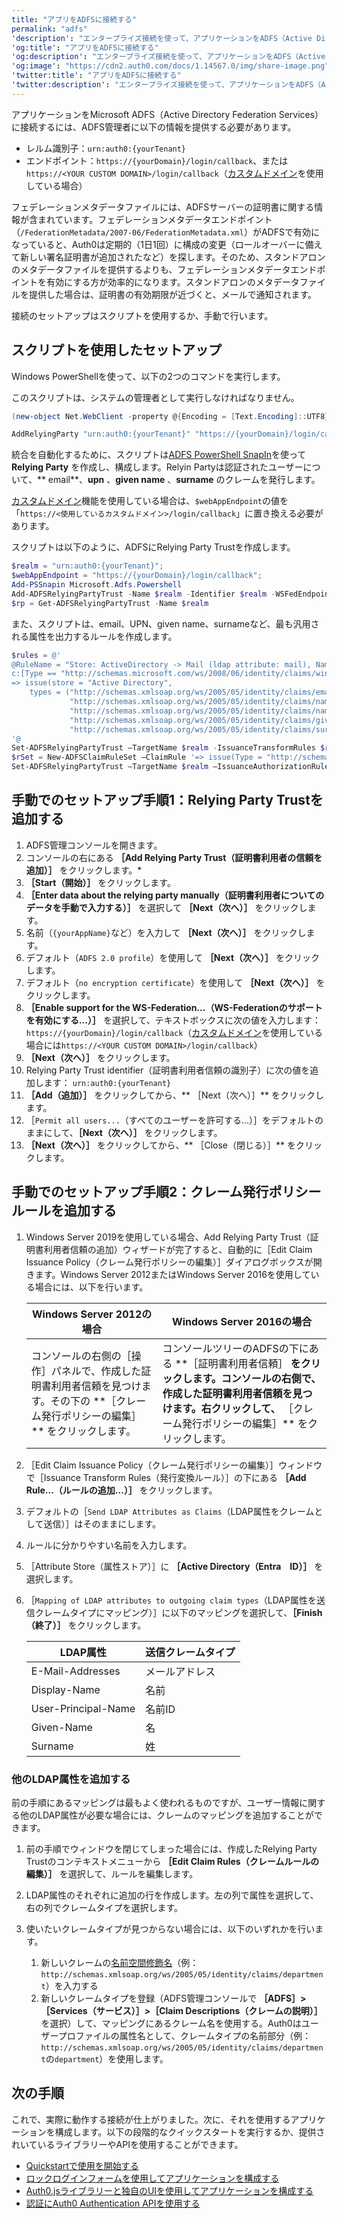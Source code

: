```yaml
---
title: "アプリをADFSに接続する"
permalink: "adfs"
'description': "エンタープライズ接続を使って、アプリケーションをADFS（Active Directory Federation Services）に接続する方法について説明します。"
'og:title': "アプリをADFSに接続する"
'og:description': "エンタープライズ接続を使って、アプリケーションをADFS（Active Directory Federation Services）に接続する方法について説明します。"
'og:image': "https://cdn2.auth0.com/docs/1.14567.0/img/share-image.png"
'twitter:title': "アプリをADFSに接続する"
'twitter:description': "エンタープライズ接続を使って、アプリケーションをADFS（Active Directory Federation Services）に接続する方法について説明します。"
---
```


アプリケーションをMicrosoft ADFS（Active Directory Federation Services）に接続するには、ADFS管理者に以下の情報を提供する必要があります。

* レルム識別子：`urn:auth0:{yourTenant}`
* エンドポイント：`https://{yourDomain}/login/callback`、または`https://<YOUR CUSTOM DOMAIN>/login/callback`（[カスタムドメイン](/ja-jp/customize/custom-domains)を使用している場合）

<Card title="フェデレーションメタデータ">

フェデレーションメタデータファイルには、ADFSサーバーの証明書に関する情報が含まれています。フェデレーションメタデータエンドポイント（`/FederationMetadata/2007-06/FederationMetadata.xml`）がADFSで有効になっていると、Auth0は定期的（1日1回）に構成の変更（ロールオーバーに備えて新しい署名証明書が追加されたなど）を探します。そのため、スタンドアロンのメタデータファイルを提供するよりも、フェデレーションメタデータエンドポイントを有効にする方が効率的になります。スタンドアロンのメタデータファイルを提供した場合は、証明書の有効期限が近づくと、メールで通知されます。

</Card>

接続のセットアップはスクリプトを使用するか、手動で行います。

## スクリプトを使用したセットアップ

Windows PowerShellを使って、以下の2つのコマンドを実行します。

<Callout icon="file-lines" color="#0EA5E9" iconType="regular">

このスクリプトは、システムの管理者として実行しなければなりません。

</Callout>

```powershell lines
(new-object Net.WebClient -property @{Encoding = [Text.Encoding]::UTF8}).DownloadString("https://raw.github.com/auth0/adfs-auth0/master/adfs.ps1") | iex
```

```powershell lines
AddRelyingParty "urn:auth0:{yourTenant}" "https://{yourDomain}/login/callback"
```

統合を自動化するために、スクリプトは[ADFS PowerShell SnapIn](http://technet.microsoft.com/en-us/library/adfs2-powershell-basics.aspx)を使って **<Tooltip data-tooltip-id="react-containers-DefinitionTooltip-0" href="/ja-jp/glossary?term=relying-party" tip="証明書利用者: ユーザーを認証するためにサードパーティーのIDプロバイダーに依存するエンティティ（サービスやアプリケーションなど）。" cta="用語集の表示">Relying Party</Tooltip>** を作成し、構成します。Relyin Partyは認証されたユーザーについて、** email**、**upn** 、**given name** 、**surname** のクレームを発行します。

<Callout icon="file-lines" color="#0EA5E9" iconType="regular">

[カスタムドメイン](/ja-jp/customize/custom-domains)機能を使用している場合は、`$webAppEndpoint`の値を「`https://<使用しているカスタムドメイン>/login/callback`」に置き換える必要があります。

</Callout>

スクリプトは以下のように、ADFSにRelying Party Trustを作成します。

```powershell lines
$realm = "urn:auth0:{yourTenant}";
$webAppEndpoint = "https://{yourDomain}/login/callback";
Add-PSSnapin Microsoft.Adfs.Powershell
Add-ADFSRelyingPartyTrust -Name $realm -Identifier $realm -WSFedEndpoint $webAppEndpoint
$rp = Get-ADFSRelyingPartyTrust -Name $realm
```

また、スクリプトは、email、UPN、given name、surnameなど、最も汎用される属性を出力するルールを作成します。

```powershell lines
$rules = @'
@RuleName = "Store: ActiveDirectory -> Mail (ldap attribute: mail), Name (ldap attribute: displayName), Name ID (ldap attribute: userPrincipalName), GivenName (ldap attribute: givenName), Surname (ldap attribute: sn)"
c:[Type == "http://schemas.microsoft.com/ws/2008/06/identity/claims/windowsaccountname", Issuer == "AD AUTHORITY"]
=> issue(store = "Active Directory",
    types = ("http://schemas.xmlsoap.org/ws/2005/05/identity/claims/emailaddress",
             "http://schemas.xmlsoap.org/ws/2005/05/identity/claims/name",
             "http://schemas.xmlsoap.org/ws/2005/05/identity/claims/nameidentifier",
             "http://schemas.xmlsoap.org/ws/2005/05/identity/claims/givenname",
             "http://schemas.xmlsoap.org/ws/2005/05/identity/claims/surname"), query = ";mail,displayName,userPrincipalName,givenName,sn;{0}", param = c.Value);
'@
Set-ADFSRelyingPartyTrust –TargetName $realm -IssuanceTransformRules $rules
$rSet = New-ADFSClaimRuleSet –ClaimRule '=> issue(Type = "http://schemas.microsoft.com/authorization/claims/permit", Value = "true");'
Set-ADFSRelyingPartyTrust –TargetName $realm –IssuanceAuthorizationRules $rSet.ClaimRulesString
```

## 手動でのセットアップ手順1：Relying Party Trustを追加する

1. ADFS管理コンソールを開きます。
2. コンソールの右にある **［Add Relying Party Trust（証明書利用者の信頼を追加）］** をクリックします。\*
3. **［Start（開始）］** をクリックします。
4. **［Enter data about the relying party manually（証明書利用者についてのデータを手動で入力する）］** を選択して **［Next（次へ）］** をクリックします。
5. 名前（`{yourAppName}`など）を入力して **［Next（次へ）］** をクリックします。
6. デフォルト（`ADFS 2.0 profile`）を使用して **［Next（次へ）］** をクリックします。
7. デフォルト（`no encryption certificate`）を使用して **［Next（次へ）］** をクリックします。
8. **［Enable support for the WS-Federation...（WS-Federationのサポートを有効にする...）］** を選択して、テキストボックスに次の値を入力します：
   `https://{yourDomain}/login/callback`（[カスタムドメイン](/ja-jp/customize/custom-domains)を使用している場合には`https://<YOUR CUSTOM DOMAIN>/login/callback`）
9. **［Next（次へ）］** をクリックします。
10. Relying Party Trust identifier（証明書利用者信頼の識別子）に次の値を追加します：
    `urn:auth0:{yourTenant}`
11. **［Add（追加）］** をクリックしてから、** ［Next（次へ）］** をクリックします。
12. ［`Permit all users...`（すべてのユーザーを許可する...）］をデフォルトのままにして、**［Next（次へ）］** をクリックします。
13. **［Next（次へ）］** をクリックしてから、** ［Close（閉じる）］** をクリックします。

## 手動でのセットアップ手順2：クレーム発行ポリシールールを追加する

1. Windows Server 2019を使用している場合、Add Relying Party Trust（証明書利用者信頼の追加）ウィザードが完了すると、自動的に［Edit Claim Issuance Policy（クレーム発行ポリシーの編集）］ダイアログボックスが開きます。Windows Server 2012またはWindows Server 2016を使用している場合には、以下を行います。

   <table class="table"><thead>
   <tr>
   <th>Windows Server 2012の場合</th>
   <th>Windows Server 2016の場合</th>
   </tr>
   </thead>
   <tbody>
   <tr>
   <td>コンソールの右側の［操作］パネルで、作成した証明書利用者信頼を見つけます。その下の **［クレーム発行ポリシーの編集］** をクリックします。</td>
   <td>
   コンソールツリーのADFSの下にある **［証明書利用者信頼］
   <strong>
   をクリックします。コンソールの右側で、作成した証明書利用者信頼を見つけます。右クリックして、
   </strong>
   ［クレーム発行ポリシーの編集］** をクリックします。
   </td>
   </tr>
   </tbody>
   </table>
2. ［Edit Claim Issuance Policy（クレーム発行ポリシーの編集）］ウィンドウで［Issuance Transform Rules（発行変換ルール）］の下にある **［Add Rule...（ルールの追加...）］** をクリックします。
3. デフォルトの［`Send LDAP Attributes as Claims`（LDAP属性をクレームとして送信）］はそのままにします。
4. ルールに分かりやすい名前を入力します。
5. ［Attribute Store（属性ストア）］に **［Active Directory（Entra　ID）］** を選択します。
6. ［`Mapping of LDAP attributes to outgoing claim types`（LDAP属性を送信クレームタイプにマッピング）］に以下のマッピングを選択して、**［Finish（終了）］** をクリックします。

   <table class="table"><thead>
   <tr>
   <th>LDAP属性</th>
   <th>送信クレームタイプ</th>
   </tr>
   </thead>
   <tbody>
   <tr>
   <td>E-Mail-Addresses</td>
   <td>メールアドレス</td>
   </tr>
   <tr>
   <td>Display-Name</td>
   <td>名前</td>
   </tr>
   <tr>
   <td>User-Principal-Name</td>
   <td>名前ID</td>
   </tr>
   <tr>
   <td>Given-Name</td>
   <td>名</td>
   </tr>
   <tr>
   <td>Surname</td>
   <td>姓</td>
   </tr>
   </tbody>
   </table>

### 他のLDAP属性を追加する

前の手順にあるマッピングは最もよく使われるものですが、ユーザー情報に関する他のLDAP属性が必要な場合には、クレームのマッピングを追加することができます。

1. 前の手順でウィンドウを閉じてしまった場合には、作成したRelying Party Trustのコンテキストメニューから **［Edit Claim Rules（クレームルールの編集）］** を選択して、ルールを編集します。
2. LDAP属性のそれぞれに追加の行を作成します。左の列で属性を選択して、右の列でクレームタイプを選択します。
3. 使いたいクレームタイプが見つからない場合には、以下のいずれかを行います。

   1. 新しいクレームの[名前空間修飾名](/ja-jp/secure/tokens/json-web-tokens/create-custom-claims)（例：`http://schemas.xmlsoap.org/ws/2005/05/identity/claims/department`）を入力する
   2. 新しいクレームタイプを登録（ADFS管理コンソールで **［ADFS］>［Services（サービス）］>［Claim Descriptions（クレームの説明）］** を選択）して、マッピングにあるクレーム名を使用する。Auth0はユーザープロファイルの属性名として、クレームタイプの名前部分（例：`http://schemas.xmlsoap.org/ws/2005/05/identity/claims/department`の`department`）を使用します。

## 次の手順

これで、実際に動作する接続が仕上がりました。次に、それを使用するアプリケーションを構成します。以下の段階的なクイックスタートを実行するか、提供されいているライブラリーやAPIを使用することができます。

* [Quickstartで使用を開始する](/ja-jp/quickstarts)
* [ロックログインフォームを使用してアプリケーションを構成する](/ja-jp/libraries/lock)
* [Auth0.jsライブラリーと独自のUIを使用してアプリケーションを構成する](/ja-jp/libraries/auth0js)
* [認証にAuth0 Authentication APIを使用する](/ja-jp/api/authentication)
